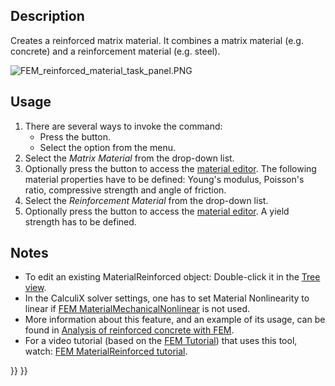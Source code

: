 <languages/>

{{Docnav/it
|[[FEM_MaterialMechanicalNonlinear/it|Materiale non lineare]]
|[[FEM_MaterialEditor/it|Editor dei materiali]]
|[[FEM_Workbench/it|FEM]]
|IconL=FEM_MaterialMechanicalNonlinear.svg
|IconR=FEM_MaterialEditor.svg
|IconC=Workbench_FEM.svg
}}

<div class="mw-translate-fuzzy">
{{GuiCommand/it|Name=FEM MaterialReinforced|Name/it=Materiale rinforzato|MenuLocation= Modello → Materiale rinforzato||Workbenches=[[FEM_Workbench/it|FEM]]|Shortcut=|SeeAlso=[[FEM_tutorial/it|Tutorial FEM]]}}
</div>

==Description==

Creates a reinforced matrix material. It combines a matrix material (e.g. concrete) and a reinforcement material (e.g. steel).

[[File:FEM_reinforced_material_task_panel.PNG]]
{{Caption|The FEM reinforced material task panel}}

==Usage==

# There are several ways to invoke the command:
#* Press the {{Button|[[Image:FEM MaterialReinforced.svg|16px]] [[FEM MaterialReinforced|Reinforced material (concrete)]]}} button.
#* Select the {{MenuCommand|Model → Materials → [[Image:FEM_MaterialReinforced.svg|16px]] Reinforced material (concrete)‏‎}} option from the menu.
# Select the ''Matrix Material'' from the drop-down list.
# Optionally press the {{Button|Launch Editor}} button to access the [[Material_Edit|material editor]]. The following material properties have to be defined: Young's modulus, Poisson's ratio, compressive strength and angle of friction.
# Select the ''Reinforcement Material'' from the drop-down list.
# Optionally press the {{Button|Launch Editor}} button to access the [[Material_Edit|material editor]]. A yield strength has to be defined.

==Notes==

* To edit an existing MaterialReinforced object: Double-click it in the [[Tree_view|Tree view]].
* In the CalculiX solver settings, one has to set Material Nonlinearity to linear if [[FEM_MaterialMechanicalNonlinear|FEM MaterialMechanicalNonlinear]] is not used.
* More information about this feature, and an example of its usage, can be found in [[Analysis_of_reinforced_concrete_with_FEM|Analysis of reinforced concrete with FEM]].
* For a video tutorial (based on the [[FEM_tutorial|FEM Tutorial]]) that uses this tool, watch: [https://www.youtube.com/watch?v=SZTIqhfCSVc FEM MaterialReinforced tutorial].


{{Docnav/it
|[[FEM_MaterialMechanicalNonlinear/it|Materiale non lineare]]
|[[FEM_MaterialEditor/it|Editor dei materiali]]
|[[FEM_Workbench/it|FEM]]
|IconL=FEM_MaterialMechanicalNonlinear.svg
|IconR=FEM_MaterialEditor.svg
|IconC=Workbench_FEM.svg
}}

{{FEM Tools navi{{#translation:}}}}
{{Userdocnavi{{#translation:}}}}